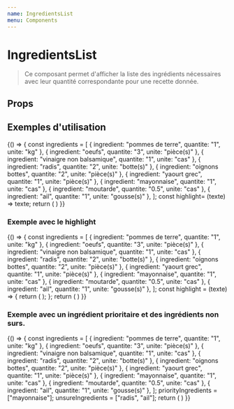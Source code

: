 ```yaml
---
name: IngredientsList
menu: Components
---
```


# IngredientsList


> Ce composant permet d'afficher la liste des ingrédients nécessaires avec leur quantité correspondante pour une recette donnée.

## Props
<Props of={IngredientsList} />


## Exemples d'utilisation

<Playground>
  {() => {
    const ingredients = [
      { ingredient: "pommes de terre", quantite: "1", unite: "kg" },
      { ingredient: "oeufs", quantite: "3", unite: "pièce(s)" },
      { ingredient: "vinaigre non balsamique", quantite: "1", unite: "cas" },
      { ingredient: "radis", quantite: "2", unite: "botte(s)" },
      { ingredient: "oignons bottes", quantite: "2", unite: "pièce(s)" },
      { ingredient: "yaourt grec", quantite: "1", unite: "pièce(s)" },
      { ingredient: "mayonnaise", quantite: "1", unite: "cas" },
      { ingredient: "moutarde", quantite: "0.5", unite: "cas" },
      { ingredient: "ail", quantite: "1", unite: "gousse(s)" },
    ];
    const highlight= (texte) => texte;
    return (
      <IngredientsList
        ingredients={ingredients}
        highlight={highlight}
      />
    )
  }}
</Playground>

### Exemple avec le highlight

<Playground>
  {() => {
    const ingredients = [
      { ingredient: "pommes de terre", quantite: "1", unite: "kg" },
      { ingredient: "oeufs", quantite: "3", unite: "pièce(s)" },
      { ingredient: "vinaigre non balsamique", quantite: "1", unite: "cas" },
      { ingredient: "radis", quantite: "2", unite: "botte(s)" },
      { ingredient: "oignons bottes", quantite: "2", unite: "pièce(s)" },
      { ingredient: "yaourt grec", quantite: "1", unite: "pièce(s)" },
      { ingredient: "mayonnaise", quantite: "1", unite: "cas" },
      { ingredient: "moutarde", quantite: "0.5", unite: "cas" },
      { ingredient: "ail", quantite: "1", unite: "gousse(s)" },
    ];
    const highlight = (texte) => {
      return (
        <Highlighter
          highlightClassName="searchHighlight"
          searchWords={["yaourt", "mo"]}
          textToHighlight={texte}
        />
      );
    };
    return (
      <IngredientsList
        ingredients={ingredients}
        highlight={highlight}
      />
    )
  }}
</Playground>


### Exemple avec un ingrédient prioritaire et des ingrédients non surs.

<Playground>
  {() => {
    const ingredients = [
      { ingredient: "pommes de terre", quantite: "1", unite: "kg" },
      { ingredient: "oeufs", quantite: "3", unite: "pièce(s)" },
      { ingredient: "vinaigre non balsamique", quantite: "1", unite: "cas" },
      { ingredient: "radis", quantite: "2", unite: "botte(s)" },
      { ingredient: "oignons bottes", quantite: "2", unite: "pièce(s)" },
      { ingredient: "yaourt grec", quantite: "1", unite: "pièce(s)" },
      { ingredient: "mayonnaise", quantite: "1", unite: "cas" },
      { ingredient: "moutarde", quantite: "0.5", unite: "cas" },
      { ingredient: "ail", quantite: "1", unite: "gousse(s)" },
    ];
    priorityIngredients = ["mayonnaise"];
    unsureIngredients = ["radis", "ail"];
    return (
      <IngredientsList
        ingredients={ingredients}
        priorityIngredients={priorityIngredients}
        unsureIngredients={unsureIngredients}
      />
    )
  }}
</Playground>
